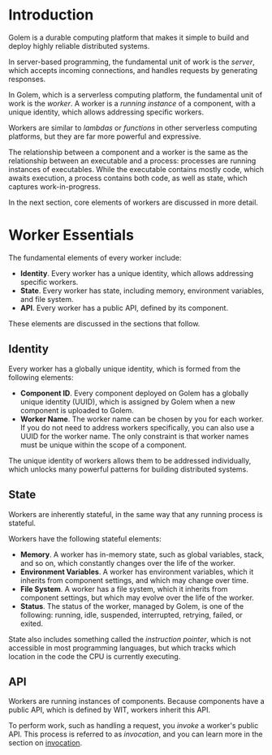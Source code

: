 
# Introduction 

Golem is a durable computing platform that makes it simple to build and deploy
highly reliable distributed systems.

In server-based programming, the fundamental unit of work is the _server_, which 
accepts incoming connections, and handles requests by generating responses. 

In Golem, which is a serverless computing platform, the fundamental unit of 
work is the _worker_. A worker is a _running instance_ of a component, with a 
unique identity, which allows addressing specific workers. 

Workers are similar to _lambdas_ or _functions_ in other serverless computing 
platforms, but they are far more powerful and expressive.

<Callout type="info">
  The relationship between a component and a worker is the same as the 
  relationship between an executable and a process: processes are 
  running instances of executables. While the executable contains 
  mostly code, which awaits execution, a process contains both code, 
  as well as state, which captures work-in-progress.
</Callout>

In the next section, core elements of workers are discussed in more detail.

# Worker Essentials

The fundamental elements of every worker include:

 - **Identity**. Every worker has a unique identity, which allows addressing 
   specific workers.
 - **State**. Every worker has state, including memory, environment variables, 
   and file system.
 - **API**. Every worker has a public API, defined by its component.

These elements are discussed in the sections that follow.

## Identity

Every worker has a globally unique identity, which is formed from the 
following elements:

 - **Component ID**. Every component deployed on Golem has a globally 
   unique identity (UUID), which is assigned by Golem when a new component 
   is uploaded to Golem.
 - **Worker Name**. The worker name can be chosen by you for each worker. 
   If you do not need to address workers specifically, you can also use 
   a UUID for the worker name. The only constraint is that worker names 
   must be unique within the scope of a component.

The unique identity of workers allows them to be addressed individually, 
which unlocks many powerful patterns for building distributed systems.

## State

Workers are inherently stateful, in the same way that any running process 
is stateful.

Workers have the following stateful elements:

 - **Memory**. A worker has in-memory state, such as global variables, stack, 
   and so on, which constantly changes over the life of the worker.
 - **Environment Variables**. A worker has environment variables, which it 
   inherits from component settings, and which may change over time.
 - **File System**. A worker has a file system, which it inherits from 
   component settings, but which may evolve over the life of the worker.
 - **Status**. The status of the worker, managed by Golem, is one of the 
   following: running, idle, suspended, interrupted, retrying, failed, or exited.

State also includes something called the _instruction pointer_, which
is not accessible in most programming languages, but which tracks
which location in the code the CPU is currently executing.

## API 

Workers are running instances of components. Because components have a 
public API, which is defined by WIT, workers inherit this API.

To perform work, such as handling a request, you _invoke_ a worker's 
public API. This process is referred to as _invocation_, and you can 
learn more in the section on [invocation](#concepts-invocation).






